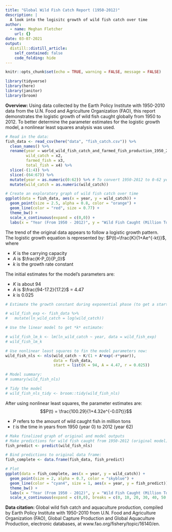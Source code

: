 ```yaml
---
title: "Global Wild Fish Catch Report (1950-2012)"
description: |
  A look into the logisitc growth of wild fish catch over time
author:
  - name: Meghan Fletcher
    url: {}
date: 03-07-2021
output:
  distill::distill_article:
    self_contained: false
    code_folding: hide
---
```



```r
knitr::opts_chunk$set(echo = TRUE, warning = FALSE, message = FALSE)

library(tidyverse)
library(here)
library(janitor)
library(broom)
```

**Overview:** Using data collected by the Earth Policy Institute with 1950-2010 data from the U.N. Food and Agriculture Organization (FAO), this report demonstrates the logistic growth of wild fish caught globally from 1950 to 2012. To better determine the parameter estimates for the logistic growth model, a nonlinear least squares analysis was used.

```r
# Read in the data:
fish_data <- read_csv(here("data", "fish_catch.csv")) %>% 
  clean_names() %>% 
  rename(year = world_wild_fish_catch_and_farmed_fish_production_1950_2012,
         wild_catch = x2,
         farmed_fish = x3,
         total_fish = x4) %>% 
  slice(-(1:4)) %>% 
  slice(-(64:67)) %>% 
  mutate(year = as.numeric(0:62)) %>% # To convert 1950-2012 to 0-62 years
  mutate(wild_catch = as.numeric(wild_catch))
```

```r
# Create an exploratory graph of wild fish catch over time
ggplot(data = fish_data, aes(x = year, y = wild_catch)) +
  geom_point(size = 2.5, alpha = 0.8, color = "orange") +
  geom_line(color = "red", size = 0.77) +
  theme_bw() +
  scale_x_continuous(expand = c(0,0)) +
  labs(x = "Year (From 1950 - 2012)", y = "Wild Fish Caught (Million Tons)", title = "Exploratory Wild Caught Fish Graph")
```

The trend of the original data appears to follow a logistic growth pattern. The logistic growth equation is represented by: $P(t)=\frac{K}{1+Ae^{-kt}}$, where

- $K$ is the carrying capacity
- $A$ is $\frac{K-P_0}{P_0}$
- $k$ is the growth rate constant

The initial estimates for the model's parameters are:

- $K$ is about 94
- $A$ is $\frac{94-17.2}{17.2}$ = 4.47
- $k$ is 0.025

```r
# Estimate the growth constant during exponential phase (to get a starting-point guess for *k*):

# wild_fish_exp <- fish_data %>% 
#   mutate(ln_wild_catch = log(wild_catch))

# Use the linear model to get *k* estimate:

# wild_fish_lm_k <- lm(ln_wild_catch ~ year, data = wild_fish_exp)
# wild_fish_lm_k
```

```r
# Use nonlinear least squares to fin the model parameters now:
wild_fish_nls <- nls(wild_catch ~ K/(1 + A*exp(-r*year)),
                     data = fish_data,
                     start = list(K = 94, A = 4.47, r = 0.025))

# Model summary:
# summary(wild_fish_nls)

# Tidy the model
# wild_fish_nls_tidy <- broom::tidy(wild_fish_nls)
```

After using nonlinear least squares, the parameter estimates are:
$$P(t) = \frac{100.29}{1+4.32e^{-0.07t}}$$

- $P$ refers to the amount of wild caught fish in million tons
- $t$ is the time in years from 1950 (year 0) to 2012 (year 62)

```r
# Make finalized graph of original and model outputs
# Make predictions for wild fish caught from 1950-2012 (original model)
fish_predict <- predict(wild_fish_nls)

# Bind predictions to original data frame:
fish_complete <- data.frame(fish_data, fish_predict)

# Plot
ggplot(data = fish_complete, aes(x = year, y = wild_catch)) +
  geom_point(size = 2, alpha = 0.7, color = "skyblue") +
  geom_line(color = "cyan4", size = 1, aes(x = year, y = fish_predict)) +
  theme_bw() +
  labs(x = "Year (From 1950 - 2012)", y = "Wild Fish Caught (Million Tons)", title = "Finalized Graph: Wild Fish Caught Globally from 1950 to 2012", subtitle = "Data: Earth Policy Institute") +
  scale_x_continuous(expand = c(0,0), breaks = c(0, 10, 20, 30, 40, 50, 60))
```


**Data citation:** Global wild fish catch and aquaculture production, compiled by Earth Policy Institute with 1950-2010 from U.N. Food and Agriculture Organization (FAO), Global Capture Production and Global Aquaculture Production, electronic databases, at www.fao.org/fishery/topic/16140/en.



